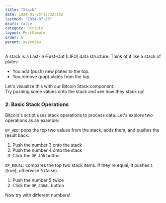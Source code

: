```yaml
---
title: "Stack"
date: 2024-01-25T15:32:14Z
lastmod: "2024-07-26"
draft: false
category: Scripts
layout: PostSimple
order: 6
parent: overview
---
```


A stack is a Last-In-First-Out (LIFO) data structure. Think of it like a stack of plates:

-   You add (push) new plates to the top.
-   You remove (pop) plates from the top.

Let's visualize this with our Bitcoin Stack component.  
Try pushing some values onto the stack and see how they stack up!

<StackSimulator showOperations={false} />

### 2. Basic Stack Operations

Bitcoin's script uses stack operations to process data. Let's explore two operations as an example:

`OP_ADD`: pops the top two values from the stack, adds them, and pushes the result back.

1. Push the number 3 onto the stack
2. Push the number 4 onto the stack
3. Click the `OP_ADD` button

<StackSimulator showOperations={true} />

`OP_EQUAL`: compares the top two stack items. If they're equal, it pushes `1` (true), otherwise `0` (false).

1. Push the number 5 twice
2. Click the `OP_EQUAL` button

<StackSimulator showOperations={true} />

Now try with different numbers!
